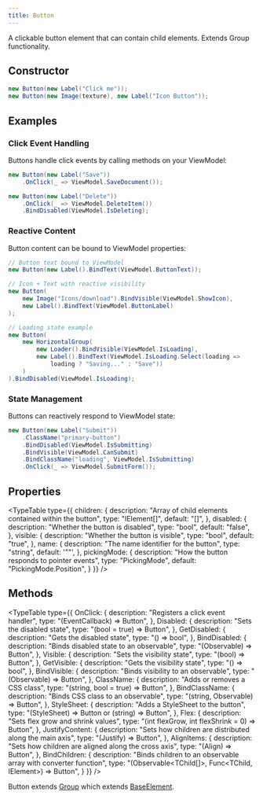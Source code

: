 ```yaml
---
title: Button
---
```



A clickable button element that can contain child elements. Extends Group functionality.

## Constructor

```csharp
new Button(new Label("Click me"));
new Button(new Image(texture), new Label("Icon Button"));
```

## Examples

### Click Event Handling
Buttons handle click events by calling methods on your ViewModel:

```csharp
new Button(new Label("Save"))
    .OnClick(_ => ViewModel.SaveDocument());

new Button(new Label("Delete"))
    .OnClick(_ => ViewModel.DeleteItem())
    .BindDisabled(ViewModel.IsDeleting);
```

### Reactive Content
Button content can be bound to ViewModel properties:

```csharp
// Button text bound to ViewModel
new Button(new Label().BindText(ViewModel.ButtonText));

// Icon + Text with reactive visibility
new Button(
    new Image("Icons/download").BindVisible(ViewModel.ShowIcon),
    new Label().BindText(ViewModel.ButtonLabel)
);

// Loading state example
new Button(
    new HorizontalGroup(
        new Loader().BindVisible(ViewModel.IsLoading),
        new Label().BindText(ViewModel.IsLoading.Select(loading => 
            loading ? "Saving..." : "Save"))
    )
).BindDisabled(ViewModel.IsLoading);
```

### State Management
Buttons can reactively respond to ViewModel state:

```csharp
new Button(new Label("Submit"))
    .ClassName("primary-button")
    .BindDisabled(ViewModel.IsSubmitting)
    .BindVisible(ViewModel.CanSubmit)
    .BindClassName("loading", ViewModel.IsSubmitting)
    .OnClick(_ => ViewModel.SubmitForm());
```

## Properties

<TypeTable
  type={{
    children: {
      description: "Array of child elements contained within the button",
      type: "IElement[]",
      default: "[]",
    },
    disabled: {
      description: "Whether the button is disabled",
      type: "bool",
      default: "false",
    },
    visible: {
      description: "Whether the button is visible",
      type: "bool",
      default: "true",
    },
    name: {
      description: "The name identifier for the button",
      type: "string",
      default: '""',
    },
    pickingMode: {
      description: "How the button responds to pointer events",
      type: "PickingMode",
      default: "PickingMode.Position",
    }
  }}
/>

## Methods

<TypeTable
  type={{
    OnClick: {
      description: "Registers a click event handler",
      type: "(EventCallback<ClickEvent>) => Button",
    },
    Disabled: {
      description: "Sets the disabled state",
      type: "(bool = true) => Button",
    },
    GetDisabled: {
      description: "Gets the disabled state",
      type: "() => bool",
    },
    BindDisabled: {
      description: "Binds disabled state to an observable",
      type: "(Observable<bool>) => Button",
    },
    Visible: {
      description: "Sets the visibility state",
      type: "(bool) => Button",
    },
    GetVisible: {
      description: "Gets the visibility state",
      type: "() => bool",
    },
    BindVisible: {
      description: "Binds visibility to an observable",
      type: "(Observable<bool>) => Button",
    },
    ClassName: {
      description: "Adds or removes a CSS class",
      type: "(string, bool = true) => Button",
    },
    BindClassName: {
      description: "Binds CSS class to an observable",
      type: "(string, Observable<bool>) => Button",
    },
    StyleSheet: {
      description: "Adds a StyleSheet to the button",
      type: "(StyleSheet) => Button or (string) => Button",
    },
    Flex: {
      description: "Sets flex grow and shrink values",
      type: "(int flexGrow, int flexShrink = 0) => Button",
    },
    JustifyContent: {
      description: "Sets how children are distributed along the main axis",
      type: "(Justify) => Button",
    },
    AlignItems: {
      description: "Sets how children are aligned along the cross axis",
      type: "(Align) => Button",
    },
    BindChildren: {
      description: "Binds children to an observable array with converter function",
      type: "<TChild>(Observable<TChild[]>, Func<TChild, IElement>) => Button",
    }
  }}
/>

Button extends [Group](/docs/elements/group) which extends [BaseElement](/docs/elements/base-element).
